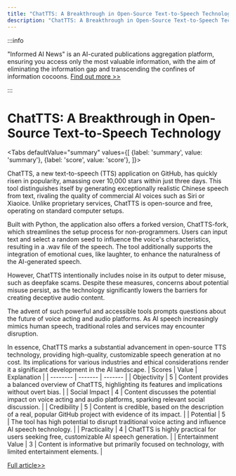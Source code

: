 ```yaml
---
title: "ChatTTS: A Breakthrough in Open-Source Text-to-Speech Technology"
description: "ChatTTS: A Breakthrough in Open-Source Text-to-Speech Technology"
---
```



:::info

"Informed AI News" is an AI-curated publications aggregation platform, ensuring you access only the most valuable information, with the aim of eliminating the information gap and transcending the confines of information cocoons.  [Find out more >>](/docs/guides)

:::

# ChatTTS: A Breakthrough in Open-Source Text-to-Speech Technology


<Tabs
	defaultValue="summary"
	values={[
	{label: 'summary', value: 'summary'},
	{label: 'score', value: 'score'},
]}>
<TabItem value="summary">


ChatTTS, a new text-to-speech (TTS) application on GitHub, has quickly risen in popularity, amassing over 10,000 stars within just three days. This tool distinguishes itself by generating exceptionally realistic Chinese speech from text, rivaling the quality of commercial AI voices such as Siri or Xiaoice. Unlike proprietary services, ChatTTS is open-source and free, operating on standard computer setups.

Built with Python, the application also offers a forked version, ChatTTS-fork, which streamlines the setup process for non-programmers. Users can input text and select a random seed to influence the voice's characteristics, resulting in a .wav file of the speech. The tool additionally supports the integration of emotional cues, like laughter, to enhance the naturalness of the AI-generated speech.

However, ChatTTS intentionally includes noise in its output to deter misuse, such as deepfake scams. Despite these measures, concerns about potential misuse persist, as the technology significantly lowers the barriers for creating deceptive audio content.

The advent of such powerful and accessible tools prompts questions about the future of voice acting and audio platforms. As AI speech increasingly mimics human speech, traditional roles and services may encounter disruption.

In essence, ChatTTS marks a substantial advancement in open-source TTS technology, providing high-quality, customizable speech generation at no cost. Its implications for various industries and ethical considerations render it a significant development in the AI landscape.
</TabItem>
<TabItem value="score">
	| Scores     | Value   | Explanation |
	| -------- | ------- | ------- |
	| Objectivity  | 5    | Content provides a balanced overview of ChatTTS, highlighting its features and implications without overt bias.    |
	| Social Impact | 4     | Content discusses the potential impact on voice acting and audio platforms, sparking relevant social discussion.    |
	| Credibility    | 5    | Content is credible, based on the description of a real, popular GitHub project with evidence of its impact.    |
	| Potential    | 5    | The tool has high potential to disrupt traditional voice acting and influence AI speech technology.    |
	| Practicality    | 4    | ChatTTS is highly practical for users seeking free, customizable AI speech generation.    |
	| Entertainment Value    | 3    | Content is informative but primarily focused on technology, with limited entertainment elements.    |
</TabItem>
</Tabs>

[Full article>>](https://sspai.com/post/89264)
